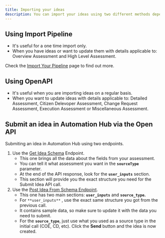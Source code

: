 ```yaml
---
title: Importing your ideas
description: You can import your ideas using two different methods depending on your needs.
---
```


## Using Import Pipeline
- It's useful for a one time import only.
- When you have ideas or want to update them with details applicable to: Overview Assessment and High Level Assessment.

Check the [Import Your Pipeline](https://docs.uipath.com/automation-hub/automation-suite/2023.10/user-guide/import-your-pipeline) page to find out more.

## Using OpenAPI
- It's useful when you are importing ideas on a regular basis.
- When you want to update ideas with details applicable to: Detailed Assessment, Citizen Delevoper Assessment, Change Request Assessment, Execution Assessment or Miscellaneous Assessment.

## Submit an idea in Automation Hub via the Open API
Submiting an idea in Automation Hub using two endpoints.

1. Use the [Get Idea Schema](https://automation-hub.uipath.com/api/v1/api-doc/#/Customized%20Assessments/IdeaSchema) Endpoint.
	- This one brings all the data about the fields from your assessment.
	- You can tell it what assessment you want in the **`sourceType`** parameter.
	- At the end of the API response, look for the **`user_inputs`** section.
	- This section will provide you the exact structure you need for the Submit Idea API call.
2. Use the [Post Idea From Schema Endpoint](https://automation-hub.uipath.com/api/v1/api-doc/#/Customized%20Assessments/IdeaFromSchema).
	- This one has two main sections: **`user_inputs`** and **`source_type`.**
	- For `**user_inputs**` , use the exact same structure you got from the previous call.
	- It contains sample data, so make sure to update it with the data you need to submit.
	- For the **`source_type`**, just use what you used as a source type in the initial call (COE, CD, etc).
	Click the **Send** button and the idea is now created.